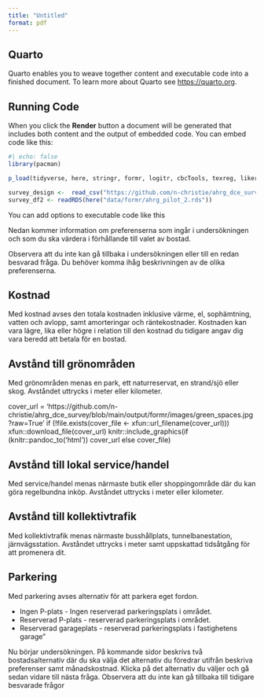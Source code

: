 ```yaml
---
title: "Untitled"
format: pdf
---
```


## Quarto

Quarto enables you to weave together content and executable code into a finished document. To learn more about Quarto see <https://quarto.org>.

## Running Code

When you click the **Render** button a document will be generated that includes both content and the output of embedded code. You can embed code like this:

```r
#| echo: false
library(pacman)

p_load(tidyverse, here, stringr, formr, logitr, cbcTools, texreg, likert, tidyr, haven, kableExtra, sjlabelled, summarytools,gtsummary)

survey_design <-  read_csv("https://github.com/n-christie/ahrg_dce_survey/blob/main/output/formr/swe_choice_questions_01.csv?raw=true")
survey_df2 <- readRDS(here("data/formr/ahrg_pilot_2.rds"))


```

You can add options to executable code like this 

Nedan kommer information om preferenserna som ingår i undersökningen och som du ska värdera i förhållande till valet av bostad.

Observera att du inte kan gå tillbaka i undersökningen eller till en redan besvarad fråga. Du behöver komma ihåg beskrivningen av de olika preferenserna.

## Kostnad

Med kostnad avses den totala kostnaden inklusive värme, el, sophämtning, vatten och avlopp, samt amorteringar och räntekostnader. Kostnaden kan vara lägre, lika eller högre i relation till den kostnad du tidigare angav dig vara beredd att betala för en bostad.

## Avstånd till grönområden

Med grönområden menas en park, ett naturreservat, en strand/sjö eller skog. Avståndet uttrycks i meter eller kilometer.



cover_url = 'https://github.com/n-christie/ahrg_dce_survey/blob/main/output/formr/images/green_spaces.jpg?raw=True'
if (!file.exists(cover_file <- xfun::url_filename(cover_url)))
  xfun::download_file(cover_url)
knitr::include_graphics(if (knitr::pandoc_to('html')) cover_url else cover_file)

## Avstånd till lokal service/handel

Med service/handel menas närmaste butik eller shoppingområde där du kan göra regelbundna inköp. Avståndet uttrycks i meter eller kilometer.

<!-- <img src = ""https://github.com/n-christie/ahrg_dce_survey/blob/main/output/formr/images/shops.png?raw=true"" width = 500> -->



## Avstånd till kollektivtrafik

Med kollektivtrafik menas närmaste busshållplats, tunnelbanestation, järnvägsstation. Avståndet uttrycks i meter samt uppskattad tidsåtgång för att promenera dit.

<!-- <img src = ""https://github.com/n-christie/ahrg_dce_survey/blob/main/output/formr/images/transportation.jpg?raw=True"" width = 500> -->



## Parkering


Med parkering avses alternativ för att parkera eget fordon.


<!-- <img src = ""https://github.com/n-christie/ahrg_dce_survey/blob/main/output/formr/images/parking.jpg?raw=true"" width= 500> -->



- Ingen P-plats - Ingen reserverad parkeringsplats i området.
- Reserverad P-plats - reserverad parkeringsplats i området.
- Reserverad garageplats - reserverad parkeringsplats i fastighetens garage"

Nu börjar undersökningen. På kommande sidor beskrivs två bostadsalternativ där du ska välja det alternativ du föredrar utifrån beskriva preferenser samt månadskostnad. Klicka på det alternativ du väljer och gå sedan vidare till nästa fråga. Observera att du inte kan gå tillbaka till tidigare besvarade frågor